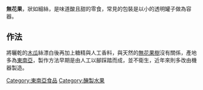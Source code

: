 {{Unreferenced|time=2019-10-06T03:23:50+00:00}}
'''無花果'''，狀如細絲，是味道酸且甜的零食，常見的包裝是以小的透明罐子做為容器。

== 作法 ==
將曬乾的[[木瓜|木瓜]]絲漂白後再加上糖精與人工香料，與天然的[[无花果|無花果樹]]沒有關係，產地多為[[東南亞|東南亞]]，製作方法早期是由人工以腳踩踏而成，並不衛生，近年來則多改由機器製造。

{{Dessert-stub}}

[[Category:東南亞食品|Category:東南亞食品]]
[[Category:醃製水果|Category:醃製水果]]